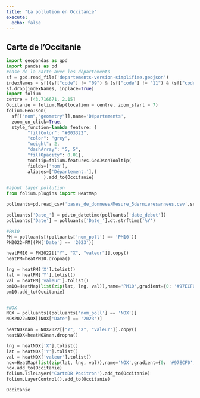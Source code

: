 ```yaml
---
title: "La pollution en Occitanie"
execute: 
  echo: false
---
```


## Carte de l'Occitanie

```python
import geopandas as gpd
import pandas as pd
#base de la carte avec les départements
sf = gpd.read_file('departements-version-simplifiee.geojson')
indexNames = sf[(sf["code"] != "09") & (sf["code"] != "11") & (sf["code"] != "12") & (sf["code"] != "30") & (sf["code"] != "31") & (sf["code"] != "32") & (sf["code"] != "34") & (sf["code"] != "46")& (sf["code"] != "48")& (sf["code"] != "65")& (sf["code"] != "66")& (sf["code"] != "81")& (sf["code"] != "82")].index
sf.drop(indexNames, inplace=True)
import folium
centre = [43.716671, 2.15]
Occitanie = folium.Map(location = centre, zoom_start = 7)
folium.GeoJson(
  sf[["nom","geometry"]],name='Départements',
  zoom_on_click=True,
  style_function=lambda feature: {
        "fillColor": "#003322",
        "color": "grey",
        "weight": 2,
        "dashArray": "5, 5",
        "fillOpacity": 0.01},
        tooltip=folium.features.GeoJsonTooltip(
        fields=['nom'],
        aliases=['Département:'],)
              ).add_to(Occitanie)

#ajout layer pollution
from folium.plugins import HeatMap

polluants=pd.read_csv('bases_de_donnees/Mesure_5dernieresannees.csv',sep=",", na_values="", low_memory=False)

polluants['Date_'] = pd.to_datetime(polluants['date_debut'])
polluants['Date'] = polluants['Date_'].dt.strftime('%Y')

#PM10
PM = polluants[(polluants['nom_poll'] == 'PM10')]
PM2022=PM[(PM['Date'] == '2023')]

heatPM10 = PM2022[["Y", "X", "valeur"]].copy()
heatPM=heatPM10.dropna()

lng = heatPM['X'].tolist()
lat = heatPM['Y'].tolist()
val = heatPM['valeur'].tolist()
pm10=HeatMap(list(zip(lat, lng, val)),name='PM10',gradient={0: '#97ECF0', 0.3: '#73B5FA', 0.5:"#9A73FA", 0.7:"#FF37C8", 1: 'red'})
pm10.add_to(Occitanie)


#NOX
NOX = polluants[(polluants['nom_poll'] == 'NOX')]
NOX2022=NOX[(NOX['Date'] == '2023')]

heatNOXnan = NOX2022[["Y", "X", "valeur"]].copy()
heatNOX=heatNOXnan.dropna()

lng = heatNOX['X'].tolist()
lat = heatNOX['Y'].tolist()
val = heatNOX['valeur'].tolist()
nox=HeatMap(list(zip(lat, lng, val)),name='NOX',gradient={0: '#97ECF0', 0.3: '#73B5FA', 0.5:"#9A73FA", 0.7:"#FF37C8", 1: 'red'})
nox.add_to(Occitanie)
folium.TileLayer('CartoDB Positron').add_to(Occitanie)
folium.LayerControl().add_to(Occitanie)

Occitanie
```
